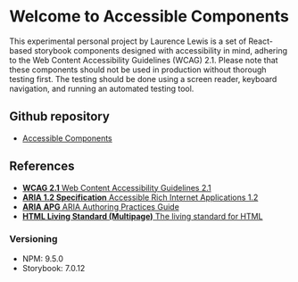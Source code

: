
<Meta title="AccessibleComponents/Introduction" />

<style>
  {`
    /* Add the same style rules as provided in the example */
  `}
</style>

# Welcome to Accessible Components

This experimental personal project by Laurence Lewis is a set of React-based storybook components designed with accessibility in mind, adhering to the Web Content Accessibility Guidelines (WCAG) 2.1. Please note that these components should not be used in production without thorough testing first. The testing should be done using a screen reader, keyboard navigation, and running an automated testing tool.

<h2>Github repository</h2>
<ul>
<li> <a className="link-item" href="https://github.com/LaurenceRLewis/Accessible_Components">Accessible Components</a></li>
</ul>

<h2 className="subheading">References</h2>
<ul className="link-list">
<li>
  <a className="link-item" href="https://www.w3.org/TR/WCAG21/">
      <strong>WCAG 2.1</strong>
      Web Content Accessibility Guidelines 2.1
  </a>
  </li>
  <li>
  <a className="link-item" href="https://www.w3.org/TR/wai-aria-1.2/">
      <strong>ARIA 1.2 Specification</strong>
      Accessible Rich Internet Applications 1.2
  </a>
  </li>
  <li>
  <a className="link-item" href="https://www.w3.org/TR/wai-aria-practices-1.2/">
      <strong>ARIA APG</strong>
      ARIA Authoring Practices Guide
  </a>
  </li>
  <li>
  <a className="link-item" href="https://html.spec.whatwg.org/multipage/">
      <strong>HTML Living Standard (Multipage)</strong>
      The living standard for HTML
  </a>
  </li>
</ul>

<h3>Versioning</h3>
<ul>
<li>NPM: 9.5.0</li>
<li>Storybook: 7.0.12</li>
</ul>